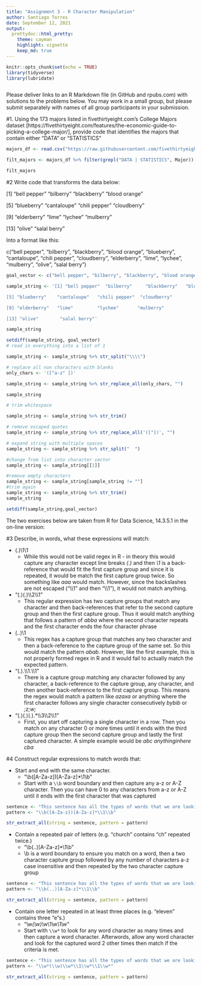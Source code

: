 ```yaml
---
title: "Assignment 3 - R Character Manipulation"
author: Santiago Torres
date: September 12, 2021
output:
  prettydoc::html_pretty:
    theme: cayman
    highlight: vignette
    keep_md: true
---
```


```r
knitr::opts_chunk$set(echo = TRUE)
library(tidyverse)
library(lubridate)
```

```r
```

Please deliver links to an R Markdown file (in GitHub and rpubs.com) with solutions to the problems below.  You may work in a small group, but please submit separately with names of all group participants in your submission.

#1. Using the 173 majors listed in fivethirtyeight.com’s College Majors dataset [https://fivethirtyeight.com/features/the-economic-guide-to-picking-a-college-major/], provide code that identifies the majors that contain either "DATA" or "STATISTICS"

```r
majors_df <- read.csv("https://raw.githubusercontent.com/fivethirtyeight/data/master/college-majors/majors-list.csv")

filt_majors <- majors_df %>% filter(grepl("DATA | STATISTICS", Major))

filt_majors
```


#2 Write code that transforms the data below:

[1] "bell pepper"  "bilberry"     "blackberry"   "blood orange"

[5] "blueberry"    "cantaloupe"   "chili pepper" "cloudberry"  

[9] "elderberry"   "lime"         "lychee"       "mulberry"    

[13] "olive"        "salal berry"

Into a format like this:

c("bell pepper", "bilberry", "blackberry", "blood orange", "blueberry", "cantaloupe", "chili pepper", "cloudberry", "elderberry", "lime", "lychee", "mulberry", "olive", "salal berry")


```r
goal_vector <- c("bell pepper", "bilberry", "blackberry", "blood orange", "blueberry", "cantaloupe", "chili pepper", "cloudberry", "elderberry", "lime", "lychee", "mulberry", "olive", "salal berry")

sample_string <- '[1] "bell pepper"  "bilberry"     "blackberry"   "blood orange" 

[5] "blueberry"    "cantaloupe"   "chili pepper"  "cloudberry"  

[9] "elderberry"   "lime"         "lychee"       "mulberry"    

[13] "olive"        "salal berry"'

sample_string

setdiff(sample_string, goal_vector)
# read in everything into a list of 1

sample_string <- sample_string %>% str_split("\\\\")

# replace all non characters with blanks 
only_chars <- '([^a-z" ])'

sample_string <- sample_string %>% str_replace_all(only_chars, "")

sample_string 

# trim whitespace

sample_string <- sample_string %>% str_trim()

# remove escaped quotes
sample_string <- sample_string %>% str_replace_all('(["])', "")

# expand string with multiple spaces
sample_string <- sample_string %>% str_split("  ")

#change from list into character vector
sample_string <- sample_string[[1]]

#remove empty characters
sample_string <- sample_string[sample_string != ""]
#trim again
sample_string <- sample_string %>% str_trim()
sample_string

setdiff(sample_string,goal_vector)

```

The two exercises below are taken from R for Data Science, 14.3.5.1 in the on-line version:

#3 Describe, in words, what these expressions will match:

* (.)\1\1
  + While this would not be valid regex in R - in theory this would capture any character except line breaks _(.)_ and then _\1_ is a back-reference that would fit the first capture group and since it is repeated, it would be match the first capture group twice. So something like _aaa_ would match. However, since the backslashes are not escaped ("\\\\1" and then "\\\\1"), it would not match anything.

* "(.)(.)\\\\2\\\\1"
  + This regular expression has two capture groups that match any character and then back-references that refer to the second capture group and then the first capture group. Thus it would match anything that follows a pattern of _abba_ where the second character repeats and the first character ends the four character phrase

* (..)\1
  + This regex has a capture group that matches any two character and then a back-reference to the capture group of the same set. So this would match the pattern _abab_. However, like the first example, this is not properly formed regex in R and it would fail to actually match the expected pattern.

* "(.).\\\\1.\\\\1"
  + There is a capture group matching any character followed by any character, a back-reference to the capture group, any character, and then another back-reference to the first capture group. This means the regex would match a pattern like _azaxa_ or anything where the first character follows any single character consecutively _bybib_ or _;z;w;_

* "(.)(.)(.).*\\\\3\\\\2\\\\1"
  + First, you start off capturing a single character in a row. Then you match on any character 0 or more times until it ends with the third capture group then the second capture group and lastly the first captured character. A simple example would be _abc anythinginhere cba_


#4 Construct regular expressions to match words that:

* Start and end with the same character.
  + "\\b([A-Za-z])[A-Za-z]*\\1\\b"
  + Start with a `\\b` word boundary and then capture any a-z or A-Z character. Then you can have 0 to any characters from a-z or A-Z until it ends with the first character that was captured

  
```r

sentence <- "This sentence has all the types of words that we are looking for like elevate or church or eleven"
pattern <- "\\b([A-Za-z])[A-Za-z]*\\1\\b"

str_extract_all(string = sentence, pattern = pattern)
```

* Contain a repeated pair of letters (e.g. "church" contains "ch" repeated twice.)
  + "\\b(..)[A-Za-z]*\\1\\b"
  + \\b is a word boundary to ensure you match on a word, then a two character capture group followed by any number of characters a-z case insensitive and then repeated by the two character capture group

```r

sentence <- "This sentence has all the types of words that we are looking for like elevate or church or eleven"
pattern <- "\\b(..)[A-Za-z]*\\1\\b"

str_extract_all(string = sentence, pattern = pattern)
```


* Contain one letter repeated in at least three places (e.g. "eleven" contains three "e"s.)
  + "\\w*(\\w)\\w*\\1\\w*\\1\\w*"
  + Start with `\\w*` to look for any word character as many times and then capture a word character. Afterwords, allow any word character and look for the captured word 2 other times then match if the criteria is met.  
  
```r

sentence <- "This sentence has all the types of words that we are looking for like elevate or church or eleven"
pattern <- "\\w*(\\w)\\w*\\1\\w*\\1\\w*"

str_extract_all(string = sentence, pattern = pattern)
```
  